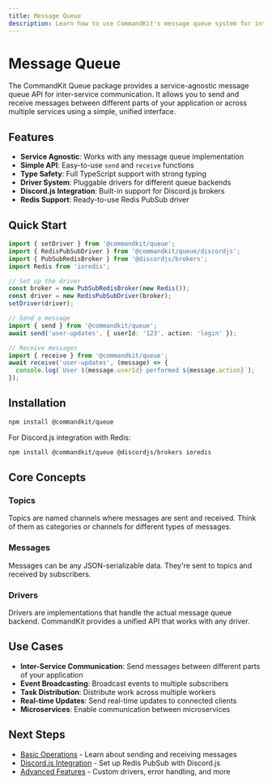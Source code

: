 ```yaml
---
title: Message Queue
description: Learn how to use CommandKit's message queue system for inter-service communication.
---
```


# Message Queue

The CommandKit Queue package provides a service-agnostic message queue API for inter-service communication. It allows you to send and receive messages between different parts of your application or across multiple services using a simple, unified interface.

## Features

- **Service Agnostic**: Works with any message queue implementation
- **Simple API**: Easy-to-use `send` and `receive` functions
- **Type Safety**: Full TypeScript support with strong typing
- **Driver System**: Pluggable drivers for different queue backends
- **Discord.js Integration**: Built-in support for Discord.js brokers
- **Redis Support**: Ready-to-use Redis PubSub driver

## Quick Start

```typescript
import { setDriver } from '@commandkit/queue';
import { RedisPubSubDriver } from '@commandkit/queue/discordjs';
import { PubSubRedisBroker } from '@discordjs/brokers';
import Redis from 'ioredis';

// Set up the driver
const broker = new PubSubRedisBroker(new Redis());
const driver = new RedisPubSubDriver(broker);
setDriver(driver);

// Send a message
import { send } from '@commandkit/queue';
await send('user-updates', { userId: '123', action: 'login' });

// Receive messages
import { receive } from '@commandkit/queue';
await receive('user-updates', (message) => {
  console.log(`User ${message.userId} performed ${message.action}`);
});
```

## Installation

```bash
npm install @commandkit/queue
```

For Discord.js integration with Redis:

```bash
npm install @commandkit/queue @discordjs/brokers ioredis
```

## Core Concepts

### Topics

Topics are named channels where messages are sent and received. Think of them as categories or channels for different types of messages.

### Messages

Messages can be any JSON-serializable data. They're sent to topics and received by subscribers.

### Drivers

Drivers are implementations that handle the actual message queue backend. CommandKit provides a unified API that works with any driver.

## Use Cases

- **Inter-Service Communication**: Send messages between different parts of your application
- **Event Broadcasting**: Broadcast events to multiple subscribers
- **Task Distribution**: Distribute work across multiple workers
- **Real-time Updates**: Send real-time updates to connected clients
- **Microservices**: Enable communication between microservices

## Next Steps

- [Basic Operations](./02-basic-operations.md) - Learn about sending and receiving messages
- [Discord.js Integration](./03-discordjs-integration.md) - Set up Redis PubSub with Discord.js
- [Advanced Features](./04-advanced-features.md) - Custom drivers, error handling, and more
